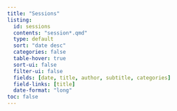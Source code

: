 ```yaml
---
title: "Sessions"
listing:
  id: sessions
  contents: "session*.qmd"
  type: default
  sort: "date desc"
  categories: false
  table-hover: true
  sort-ui: false
  filter-ui: false
  fields: [date, title, author, subtitle, categories]
  field-links: [title]
  date-format: "long"
toc: false
---
```


::: {#sessions}
:::